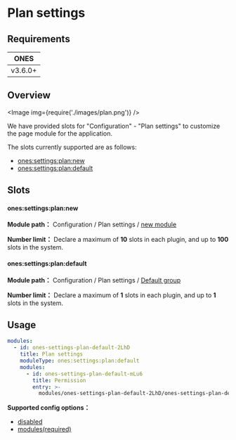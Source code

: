 
# Plan settings

## Requirements

|  ONES   |
| :-----: |
| v3.6.0+ |

## Overview

<Image img={require('./images/plan.png')} />

We have provided slots for "Configuration" - "Plan settings" to customize the page module for the application.

The slots currently supported are as follows:

- [ones:settings:plan:new](#onessettingsplannew)
- [ones:settings:plan:default](#onessettingsplandefault)

## Slots

#### ones:settings:plan:new

**Module path：** Configuration / Plan settings / [new module](../index.mdx#slot-hierarchy)

**Number limit：** Declare a maximum of **10** slots in each plugin, and up to **100** slots in the system.

#### ones:settings:plan:default

**Module path：** Configuration / Plan settings / [Default group](../index.mdx#slot-hierarchy)

**Number limit：** Declare a maximum of **1** slots in each plugin, and up to **1** slots in the system.

## Usage

```yaml
modules:
  - id: ones-settings-plan-default-2LhD
    title: Plan settings
    moduleType: ones:settings:plan:default
    modules:
      - id: ones-settings-plan-default-mLu6
        title: Permission
        entry: >-
          modules/ones-settings-plan-default-2LhD/ones-settings-plan-default-mLu6/index.html
```

**Supported config options：**

- [disabled](../../../../../reference/config/plugin.yaml#disabled)
- [modules(required)](../../../../../reference/config/plugin.yaml#subModule)
